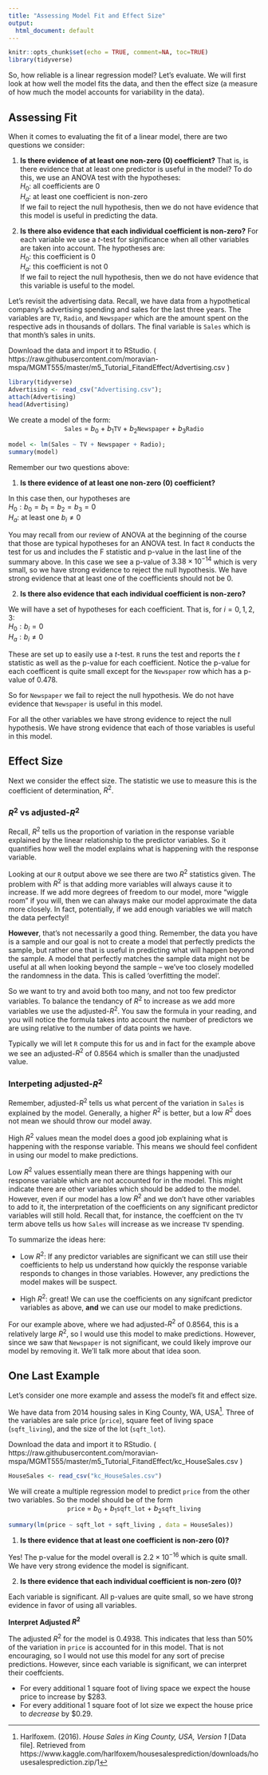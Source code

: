 ```yaml
---
title: "Assessing Model Fit and Effect Size"
output:
  html_document: default
---
```


```r
knitr::opts_chunk$set(echo = TRUE, comment=NA, toc=TRUE)
library(tidyverse)
```

So, how reliable is a linear regression model? Let's evaluate. We will first look at how well the model fits the data, and then the effect size (a measure of how much the model accounts for variability in the data).


## Assessing Fit

When it comes to evaluating the fit of a linear model, there are two questions we consider:

1. **Is there evidence of at least one non-zero (0) coefficient?**
That is, is there evidence that at least one predictor is useful in the model?
To do this, we use an ANOVA test with the hypotheses:  
$H_0$: all coefficients are 0  
$H_a$: at least one coefficient is non-zero  
If we fail to reject the null hypothesis, then we do not have evidence that this model is useful in predicting the data.

2. **Is there also evidence that each individual coefficient is non-zero?**
For each variable we use a $t$-test for significance when all other variables are taken into account.  The hypotheses are:   
$H_0$: this coefficient is 0  
$H_a$: this coefficient is not 0  
If we fail to reject the null hypothesis, then we do not have evidence that this variable is useful to the model.


Let's revisit the advertising data.  Recall, we have data from a hypothetical company's advertising spending and sales for the last three years.  The variables are `TV`, `Radio`, and `Newspaper` which are the amount spent on the respective ads in thousands of dollars.  The final variable is `Sales` which is that month's sales in units.

Download the data and import it to RStudio. ( https://raw.githubusercontent.com/moravian-mspa/MGMT555/master/m5_Tutorial_FitandEffect/Advertising.csv )
```r
library(tidyverse)
Advertising <- read_csv("Advertising.csv");
attach(Advertising)
head(Advertising)
```

We create a model of the form:
<center>
`Sales` = $b_0$ + $b_1$`TV` + $b_2$`Newspaper` + $b_3$`Radio`
</center>

```r
model <- lm(Sales ~ TV + Newspaper + Radio);
summary(model)
```

Remember our two questions above:

1. **Is there evidence of at least one non-zero (0) coefficient?**

In this case then, our hypotheses are  
$H_0: b_0=b_1=b_2=b_3=0$  
$H_a:$ at least one $b_i \neq 0$

You may recall from our review of ANOVA at the beginning of the course that those are typical hypotheses for an ANOVA test.  In fact `R` conducts the test for us and includes the F statistic and p-value in the last line of the summary above.  In this case we see a p-value of $3.38 \times 10^{-14}$ which is very small, so we have strong evidence to reject the null hypothesis.  We have strong evidence that at least one of the coefficients should not be 0. 



2. **Is there also evidence that each individual coefficient is non-zero?**

We will have a set of hypotheses for each coefficient.  That is, for $i=0,1,2,3$:  
$H_0: b_i=0$  
$H_a: b_i\neq 0$

These are set up to easily use a $t$-test.  `R` runs the test and reports the $t$ statistic as well as the p-value for each coefficient.  Notice the p-value for each coefficent is quite small except for the `Newspaper` row which has a p-value of 0.478.  

So for `Newspaper` we fail to reject the null hypothesis.  We do not have evidence that `Newspaper` is useful in this model.

For all the other variables we have strong evidence to reject the null hypothesis.  We have strong evidence that each of those variables is useful in this model.



## Effect Size

Next we consider the effect size.  The statistic we use to measure this is the coefficient of determination, $R^2$.

### $R^2$ vs adjusted-$R^2$

Recall, $R^2$ tells us the proportion of variation in the response variable explained by the linear relationship to the predictor variables.  So it quantifies how well the model explains what is happening with the response variable.

Looking at our `R` output above we see there are two $R^2$ statistics given.  The problem with $R^2$ is that adding more variables will always cause it to increase.  If we add more degrees of freedom to our model, more "wiggle room" if you will, then we can always make our model approximate the data more closely.  In fact, potentially, if we add enough variables we will match the data perfectyl!

**However**, that's not necessarily a good thing.  Remember, the data you have is a sample and our goal is not to create a model that perfectly predicts the sample, but rather one that is useful in predicting what will happen beyond the sample.  A model that perfectly matches the sample data might not be useful at all when looking beyond the sample -- we've too closely modelled the randomness in the data.  This is called 'overfitting the model'.

So we want to try and avoid both too many, and not too few predictor variables.  To balance the tendancy of $R^2$ to increase as we add more variables we use the adjusted-$R^2$.  You saw the formula in your reading, and you will notice the formula takes into account the number of predictors we are using relative to the number of data points we have.

Typically we will let `R` compute this for us and in fact for the example above we see an adjusted-$R^2$ of 0.8564 which is smaller than the unadjusted value.

### Interpeting adjusted-$R^2$

Remember, adjusted-$R^2$ tells us what percent of the variation in `Sales` is explained by the model.  Generally, a higher $R^2$ is better, but a low $R^2$ does not mean we should throw our model away.

High $R^2$ values mean the model does a good job explaining what is happening with the response variable.  This means we should feel confident in using our model to make predictions.

Low $R^2$ values essentially mean there are things happening with our response variable which are not accounted for in the model.  This might indicate there are other variables which should be added to the model.  However, even if our model has a low $R^2$ and we don't have other variables to add to it, the interpretation of the coefficients on any significant predictor variables will still hold.  Recall that, for instance, the coeffcient on the `TV` term above tells us how `Sales` will increase as we increase `TV` spending.

To summarize the ideas here:

* Low $R^2$: If any predictor variables are significant we can still use their coefficients to help us understand how quickly the response variable responds to changes in those variables.  However, any predictions the model makes will be suspect.

* High $R^2$: great!  We can use the coefficients on any signifcant predictor variables as above, **and** we can use our model to make predictions.

For our example above, where we had adjusted-$R^2$ of 0.8564, this is a relatively large $R^2$, so I would use this model to make predictions.  However, since we saw that `Newspaper` is not significant, we could likely improve our model by removing it.  We'll talk more about that idea soon.

## One Last Example
Let's consider one more example and assess the model's fit and effect size. 

We have data from 2014 housing sales in King County, WA, USA^[Harlfoxem. (2016). *House Sales in King County, USA, Version 1* [Data file]. Retrieved from https://www.kaggle.com/harlfoxem/housesalesprediction/downloads/housesalesprediction.zip/1].  Three of the variables are sale price (`price`), square feet of living space (`sqft_living`), and the size of the lot (`sqft_lot`).  


Download the data and import it to RStudio. ( https://raw.githubusercontent.com/moravian-mspa/MGMT555/master/m5_Tutorial_FitandEffect/kc_HouseSales.csv )
```r
HouseSales <- read_csv("kc_HouseSales.csv")
```


We will create a multiple regression model to predict `price` from the other two variables.  So the model should be of the form
<center>
`price` = $b_0$ + $b_1$`sqft_lot` + $b_2$`sqft_living`
</center>
```r
summary(lm(price ~ sqft_lot + sqft_living , data = HouseSales))
```

1. **Is there evidence that at least one coefficient is non-zero (0)?**

Yes!  The p-value for the model overall is $2.2\times 10^{-16}$ which is quite small.  We have very strong evidence the model is significant.


2. **Is there evidence that each individual coefficient is non-zero (0)?**

Each variable is significant.  All p-values are quite small, so we have strong evidence in favor of using all variables.

**Interpret Adjusted $R^2$**

The adjusted $R^2$ for the model is 0.4938.  This indicates that less than 50% of the variation in `price` is accounted for in this model.  That is not encouraging, so I would not use this model for any sort of precise predictions.  However, since each variable is significant, we can interpret their coeffcients.

* For every additional 1 square foot of living space we expect the house price to increase by $283.
* For every additional 1 square foot of lot size we expect the house price to *decrease* by $0.29. 
